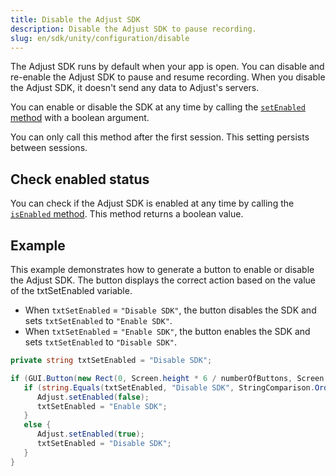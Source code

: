 ```yaml
---
title: Disable the Adjust SDK
description: Disable the Adjust SDK to pause recording.
slug: en/sdk/unity/configuration/disable
---
```



The Adjust SDK runs by default when your app is open. You can disable and re-enable the Adjust SDK to pause and resume recording. When you disable the Adjust SDK, it doesn't send any data to Adjust's servers.

You can enable or disable the SDK at any time by calling the [`setEnabled` method](#ios-setenabled-invocation) with a boolean argument.

<Callout type="important">

You can only call this method after the first session. This setting persists between sessions.

</Callout>

<SetEnabled />

## Check enabled status

You can check if the Adjust SDK is enabled at any time by calling the [`isEnabled` method](#ios-isenabled-invocation). This method returns a boolean value.

<IsEnabled />

## Example

This example demonstrates how to generate a button to enable or disable the Adjust SDK. The button displays the correct action based on the value of the txtSetEnabled variable.

* When `txtSetEnabled` = `"Disable SDK"`, the button disables the SDK and sets `txtSetEnabled` to `"Enable SDK"`.
* When `txtSetEnabled` = `"Enable SDK"`, the button enables the SDK and sets `txtSetEnabled` to `"Disable SDK"`.

```c#
private string txtSetEnabled = "Disable SDK";

if (GUI.Button(new Rect(0, Screen.height * 6 / numberOfButtons, Screen.width, Screen.height / numberOfButtons), txtSetEnabled)) {
   if (string.Equals(txtSetEnabled, "Disable SDK", StringComparison.OrdinalIgnoreCase)) {
      Adjust.setEnabled(false);
      txtSetEnabled = "Enable SDK";
   }
   else {
      Adjust.setEnabled(true);
      txtSetEnabled = "Disable SDK";
   }
}
```
